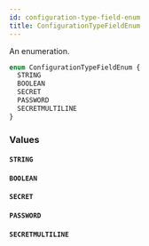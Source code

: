 ```yaml
---
id: configuration-type-field-enum
title: ConfigurationTypeFieldEnum
---
```


An enumeration.

```graphql
enum ConfigurationTypeFieldEnum {
  STRING
  BOOLEAN
  SECRET
  PASSWORD
  SECRETMULTILINE
}
```

### Values

#### `STRING`

#### `BOOLEAN`

#### `SECRET`

#### `PASSWORD`

#### `SECRETMULTILINE`
